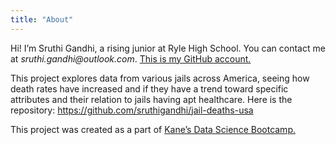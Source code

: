 ```yaml
---
title: "About"
---
```


Hi! I'm Sruthi Gandhi, a rising junior at Ryle High School. You can contact me at *sruthi.gandhi\@outlook.com*. [This is my GitHub account.](https://github.com/sruthigandhi/)

This project explores data from various jails across America, seeing how death rates have increased and if they have a trend toward specific attributes and their relation to jails having apt healthcare. Here is the repository: <https://github.com/sruthigandhi/jail-deaths-usa>

This project was created as a part of [Kane’s Data Science Bootcamp.](https://bootcamp.davidkane.info/)
